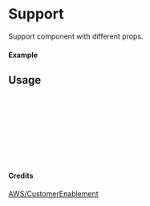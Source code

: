 
<Meta of={Support} title="AWS/CustomerEnablement/Support" />

# Support

Support component with different props.

#### Example

<Canvas of={Support.Primary} />

## Usage

```ts
import { Support } from "yadl-ui";

const Example = () => {
  return (
      <Support />
  );
};

export default Example;
```

#### Credits
[AWS/CustomerEnablement](https://aws-icons.com/)
